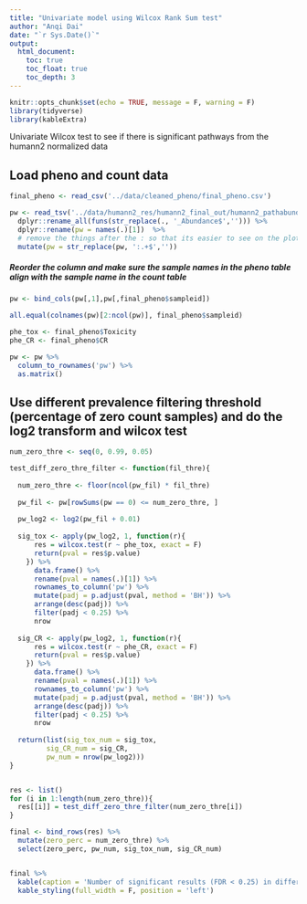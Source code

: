 ```yaml
---
title: "Univariate model using Wilcox Rank Sum test"
author: "Anqi Dai"
date: "`r Sys.Date()`"
output:
  html_document:
    toc: true
    toc_float: true
    toc_depth: 3
---
```


```r
knitr::opts_chunk$set(echo = TRUE, message = F, warning = F)
library(tidyverse)
library(kableExtra)
```

Univariate Wilcox test to see if there is significant pathways from the humann2 normalized data

## Load pheno and count data 

```r
final_pheno <- read_csv('../data/cleaned_pheno/final_pheno.csv')

pw <- read_tsv('../data/humann2_res/humann2_final_out/humann2_pathabundance_cpm_unstratified.tsv') %>% 
  dplyr::rename_all(funs(str_replace(., '_Abundance$',''))) %>% 
  dplyr::rename(pw = names(.)[1])  %>% 
  # remove the things after the : so that its easier to see on the plot(the pathway name)
  mutate(pw = str_replace(pw, ':.+$','')) 
```

##### Reorder the column and make sure the sample names in the pheno table align with the sample name in the count table

```r
pw <- bind_cols(pw[,1],pw[,final_pheno$sampleid])

all.equal(colnames(pw)[2:ncol(pw)], final_pheno$sampleid)

phe_tox <- final_pheno$Toxicity
phe_CR <- final_pheno$CR

pw <- pw %>% 
  column_to_rownames('pw') %>% 
  as.matrix() 
```

## Use different prevalence filtering threshold (percentage of zero count samples) and do the log2 transform and wilcox test

```r
num_zero_thre <- seq(0, 0.99, 0.05)

test_diff_zero_thre_filter <- function(fil_thre){
  
  num_zero_thre <- floor(ncol(pw_fil) * fil_thre)
  
  pw_fil <- pw[rowSums(pw == 0) <= num_zero_thre, ]
  
  pw_log2 <- log2(pw_fil + 0.01)
  
  sig_tox <- apply(pw_log2, 1, function(r){
      res = wilcox.test(r ~ phe_tox, exact = F)
      return(pval = res$p.value)
    }) %>% 
      data.frame() %>% 
      rename(pval = names(.)[1]) %>% 
      rownames_to_column('pw') %>% 
      mutate(padj = p.adjust(pval, method = 'BH')) %>% 
      arrange(desc(padj)) %>% 
      filter(padj < 0.25) %>% 
      nrow
  
  sig_CR <- apply(pw_log2, 1, function(r){
      res = wilcox.test(r ~ phe_CR, exact = F)
      return(pval = res$p.value)
    }) %>% 
      data.frame() %>% 
      rename(pval = names(.)[1]) %>% 
      rownames_to_column('pw') %>% 
      mutate(padj = p.adjust(pval, method = 'BH')) %>% 
      arrange(desc(padj)) %>% 
      filter(padj < 0.25) %>% 
      nrow
  
  return(list(sig_tox_num = sig_tox,
         sig_CR_num = sig_CR,
         pw_num = nrow(pw_log2)))
}


res <- list()
for (i in 1:length(num_zero_thre)){
  res[[i]] = test_diff_zero_thre_filter(num_zero_thre[i])
}

final <- bind_rows(res) %>% 
  mutate(zero_perc = num_zero_thre) %>% 
  select(zero_perc, pw_num, sig_tox_num, sig_CR_num)


final %>% 
  kable(caption = 'Number of significant results (FDR < 0.25) in different zero percentage threshold') %>% 
  kable_styling(full_width = F, position = 'left')
```

